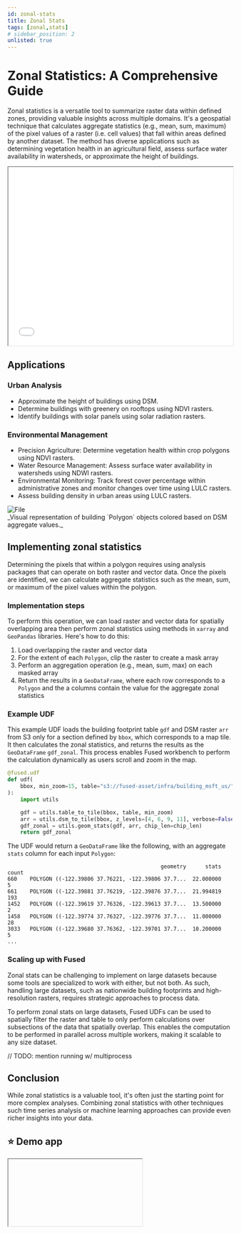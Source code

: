 ```yaml
---
id: zonal-stats
title: Zonal Stats
tags: [zonal,stats]
# sidebar_position: 2
unlisted: true
---
```


# Zonal Statistics: A Comprehensive Guide

Zonal statistics is a versatile tool to summarize raster data within defined zones, providing valuable insights across multiple domains. It's a geospatial technique that calculates aggregate statistics (e.g., mean, sum, maximum) of the pixel values of a raster (i.e. cell values) that fall within areas defined by another dataset. The method has diverse applications such as determining vegetation health in an agricultural field, assess surface water availability in watersheds, or approximate the height of buildings.


<iframe src="/img/deckgl_vector_zstats.html"  height="400px" width="100%" scrolling="no"></iframe>


## Applications

### Urban Analysis

- Approximate the height of buildings using DSM.
- Determine buildings with greenery on rooftops using NDVI rasters.
- Identify buildings with solar panels using solar radiation rasters.

### Environmental Management

- Precision Agriculture: Determine vegetation health within crop polygons using NDVI rasters.
- Water Resource Management: Assess surface water availability in watersheds using NDWI rasters.
- Environmental Monitoring: Track forest cover percentage within administrative zones and monitor changes over time using LULC rasters.
- Assess building density in urban areas using LULC rasters.


<div style={{textAlign: 'center'}}>
<img src="https://camo.githubusercontent.com/c2f7fcebe282d2834a24b95de0d2dca7cfbced457e7193f921afe2672ae9f771/68747470733a2f2f66757365642d6d616769632e73332e75732d776573742d322e616d617a6f6e6177732e636f6d2f7468756d626e61696c732f756466732d73746167696e672f44534d5f5a6f6e616c5f53746174732e706e67" alt="File" style={{width: 600}} />
</div>
_Visual representation of building `Polygon` objects colored based on DSM aggregate values._ 

## Implementing zonal statistics

Determining the pixels that within a polygon requires using analysis packages that can operate on both raster and vector data. Once the pixels are identified, we can calculate aggregate statistics such as the mean, sum, or maximum of the pixel values within the polygon. 

### Implementation steps

To perform this operation, we can load raster and vector data for spatially overlapping area then perform zonal statistics using methods in `xarray` and `GeoPandas` libraries. Here's how to do this:

1. Load overlapping the raster and vector data
2. For the extent of each `Polygon`, clip the raster to create a mask array
3. Perform an aggregation operation (e.g., mean, sum, max) on each masked array
4. Return the results in a `GeoDataFrame`, where each row corresponds to a `Polygon` and the a columns contain the value for the aggregate zonal statistics


### Example UDF

This example UDF loads the building footprint table `gdf` and DSM raster `arr` from S3 only for a section defined by `bbox`, which corresponds to a map tile. It then calculates the zonal statistics, and returns the results as the `GeoDataFrame` `gdf_zonal`. This process enables Fused workbench to perform the calculation dynamically as users scroll and zoom in the map. 

```python
@fused.udf
def udf(
    bbox, min_zoom=15, table="s3://fused-asset/infra/building_msft_us/", chip_len=256
):
    import utils

    gdf = utils.table_to_tile(bbox, table, min_zoom)
    arr = utils.dsm_to_tile(bbox, z_levels=[4, 6, 9, 11], verbose=False)
    gdf_zonal = utils.geom_stats(gdf, arr, chip_len=chip_len)
    return gdf_zonal
```

The UDF would return a `GeoDataFrame` like the following, with an aggregate `stats` column for each input `Polygon`:

```plaintext
                                                geometry      stats  count
660    POLYGON ((-122.39806 37.76221, -122.39806 37.7...  22.000000      5
661    POLYGON ((-122.39881 37.76219, -122.39876 37.7...  21.994819    193
1452   POLYGON ((-122.39619 37.76326, -122.39613 37.7...  13.500000      2
1458   POLYGON ((-122.39774 37.76327, -122.39776 37.7...  11.000000     28
3033   POLYGON ((-122.39680 37.76362, -122.39701 37.7...  10.200000      5
...
```


### Scaling up with Fused 

Zonal stats can be challenging to implement on large datasets because some tools are specialized to work with either, but not both. As such, handling large datasets, such as nationwide building footprints and high-resolution rasters, requires strategic approaches to process data.  

To perform zonal stats on large datasets, Fused UDFs can be used to spatially filter the raster and table to only perform calculations over subsections of the data that spatially overlap. This enables the computation to be performed in parallel across multiple workers, making it scalable to any size dataset.

// TODO: mention running w/ multiprocess

## Conclusion

While zonal statistics is a valuable tool, it's often just the starting point for more complex analyses. Combining zonal statistics with other techniques such time series analysis or machine learning approaches can provide even richer insights into your data. 

## ⭐ Demo app


<Iframe
  id="zonal-stats"
  url="https://staging.fused.io/workbench#app/s/aH4sIAAAAAAAAA91Ye2%2FbNhD%2FKoQCLPZgW5JfsQwIQ7sgRYcWLZp0xVYVLi1RMhuK1EjKsRP4u%2B8oSn7lsWx%2FbMXiBJaO5D1%2Fd7zLnROLhDhTh%2BaFkBoV64TE1wgrVCTXEa%2BpSkuCc0a1WVA64hFXurcgOCGydfq74JihS421Om3XazeSatKKnOrDX3OkF1QhXWohKWy%2BIaeMoVTEpUKCo9uKgwIOVGkaKzQn%2BoYQjjCSWGkiEeYJKgRbZ4IrRM2CxnNGeuhTxYmsCiYkQQtxg7RABZGpkPl9vrCGi0KKFc2xJqAUHCE0W2gkUjQvKUsozxQqFXyBjIRmVBsOpUxxTFAOvmKodX75tt0olmCNFdGVgrVS%2B7zARqELSbneqt9DVyC2Pm6cAm8v3ry7RK%2BYmIMw4I4ip6J8EpIlaHCOumjg5aj14tPgfOC1IwfFuNClJAmarysG7z%2B8hmOiACuNvoQrIY1nt8wV2MsggqSDbqhegK4Dr5sTo8MCYgKeMoZKogQrNRXcarlzSWNnrXDkvGwsvGgsVKBXsy2VIkdvaSyFEqkGmQsaL1BspFBuWXx9bx3y9dD31Cr9kYOuSYUqonoGVRG%2FMhgiK5wX4GQQSCSONV0StkaUsRJQajY%2FE017wWoiM60kN3ukxGtjriQFuIVwbb2NUQYLCtwMOuQ4qziYcyZuhrHe89te%2BDHAc59VFYWilMaWPVfMv5FYA0asxR8VkQqCzbfm2nNGRryATJ2LFVFNoBVNyBxLg3ItsgwYK0gIdwHkacS7B7gzmje0B7QVpWaUE%2FX4FlBLmJzbQjAnoGZBV5AhS8zKrV%2BsRGPNb6I0ycoFRMUkH9aPOEtV3tryB0QljY1PS6m8UyOojqoFcsUL2ahJzDNwWgXRBMtr1GJQNipuqm2cN5dVSWgt4KuhGzYAhiVVJWb0FpscgdrBCkBsAhGl6XoPxFWQzHFQCeQCf5NnttIcmIOXEFXA0J5FTfCr2lnV0xP0M9RfqFc5LiLOMOQTA3eFaOj1zsbBeNRB3bNBLwg8LxiaAwyvDW5CdBdxBD%2BRUwfBmZq63ntj1lt2za6%2FpBqYV%2FTI6exWTqqMDiNnoXWhpq4LaZWBib20BCt6VLiAULDBXfou6Mg0zUlXLSB8iTuf%2B5OzeDxKPC9NEw8%2BaYw94vmeNxkHQRxPvCQI8HyCh%2FNg6PvpcOSPhrBrcBYMxpPUlSV3NWVEuXe3G%2FduBX%2FrzU%2BJXhdkBgCdWaPCgmc%2F7IhLyB8hw4yIb0rwA2Mq0P%2FntvhDdzjpD92xPxo%2FbIwkUNv5zNaCEArRgRVzUfJEhZ%2B7Z8Oe5w0Cb9wHAFRQgBe%2FPwEQjCaTGhMTPxgMRsHgrN4z8UZDfzjwJ2Nv4A%2B%2F7PEVBY6pXof9g%2FBrIcARRXgXOZqstEEQXE5ZZrE6RXcx15vI2cDWq3fn76bo4%2FmFKTslXFzWDgT3LVzImppqYpi2Ow0qbaweR%2BUrIn6BIN6H5XcBSn%2Fs%2BkE%2FmLj94bj%2FSCifhcuCxtfmLgqvZEn26CncaiQJLzBT%2B2S458Q10I92Z0TPTM2eVbUOvPMZbOog%2BO2P%2Bl8OBG633tBEL8Jh5zAwNpTN86k1p396P0ondZw%2BVDuuwCuHoTr5foL1VxXkSOdtMoALG%2Foxbmfq9h9A939VUb8LU%2F6tPDyiNml4nJ4mucyJXR7uCmAvhuKtf%2BwNOuge0ev53gPkp1PX21valeotyWLx4cJ9LGljJrXm0KaD%2FmZF39hO5YIy04dtm5xdlwpzIXSjdVCgN4EpsW5Ye80mGBgvzQjXdCsdq2zleeiEaGp6R7THZmrl236nV4iitWt12rVAG%2FCnBTYX0RMC7ZaHBDaHDwXObtVzZNpWcTeyqGcoAawf16OqSs0Ybsf5WQw5p%2BvyZMrVORD3qhV0fjOl18z0RvAMOla5vDbJZd9d0yd3l8FhOwUjGgzzsyUlNzOjOwkN81%2FhtRrbWoc4hL6V6jIhoWlgj5YEz%2Bo1nh2t3QqRh%2F7oiFpQHR%2Biv733bN0SMpj%2FWrWLbGvdajfbwENtp%2BNI8kdJJcmhg1fO9LMDZaGAIQ6reo0obR5X1TQID2ssGXxZv8JD1VJSAU851gUTMDXN4WX7D5MujonzBfapi5Kxy1jCHOpMU1MyNn8Ck4LFonwRAAA%3D"
  code={ZONAL_STATS_CODE}
  requirements={[
    "/pyarrow/pyarrow-17.0.0-cp312-cp312-pyodide_2024_0_wasm32.whl",
    "pyodide-unix-timezones",
    "geopandas",
    "requests",
    "xarray",
    "yarl",
    "pydeck",
  ]}
/>
